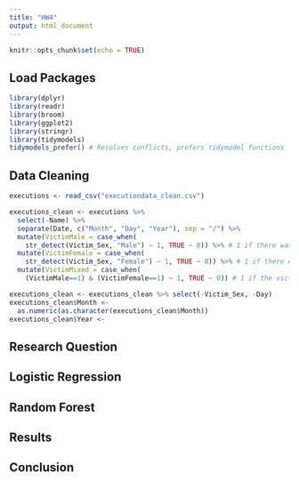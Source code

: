 ```yaml
---
title: "HW4"
output: html_document
---
```


```r
knitr::opts_chunk$set(echo = TRUE)
```

## Load Packages
```r
library(dplyr)
library(readr)
library(broom)
library(ggplot2)
library(stringr)
library(tidymodels) 
tidymodels_prefer() # Resolves conflicts, prefers tidymodel functions
```

## Data Cleaning
```r
executions <- read_csv("executiondata_clean.csv")

executions_clean <- executions %>%
  select(-Name) %>%
  separate(Date, c("Month", "Day", "Year"), sep = "/") %>%
  mutate(VictimMale = case_when(
    str_detect(Victim_Sex, "Male") ~ 1, TRUE ~ 0)) %>% # 1 if there was male victim(s)
  mutate(VictimFemale = case_when(
    str_detect(Victim_Sex, "Female") ~ 1, TRUE ~ 0)) %>% # 1 if there was female victim(s)
  mutate(VictimMixed = case_when(
    (VictimMale==1) & (VictimFemale==1) ~ 1, TRUE ~ 0)) # 1 if the victim(s) were male and female

executions_clean <- executions_clean %>% select(-Victim_Sex, -Day)
executions_clean$Month <-
  as.numeric(as.character(executions_clean$Month))
executions_clean$Year <-
```


## Research Question

## Logistic Regression

## Random Forest

## Results

## Conclusion

